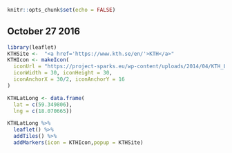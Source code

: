 

```r
knitr::opts_chunk$set(echo = FALSE)
```

## October 27 2016

```r
library(leaflet)
KTHSite <-  "<a href='https://www.kth.se/en/'>KTH</a>"
KTHIcon <- makeIcon(
  iconUrl = "https://project-sparks.eu/wp-content/uploads/2014/04/KTH_Logotyp_RGB_2013-300x300.jpg",
  iconWidth = 30, iconHeight = 30,
  iconAnchorX = 30/2, iconAnchorY = 16
)

KTHLatLong <- data.frame(
  lat = c(59.349806),
  lng = c(18.070665))

KTHLatLong %>% 
  leaflet() %>%
  addTiles() %>%
  addMarkers(icon = KTHIcon,popup = KTHSite)

```